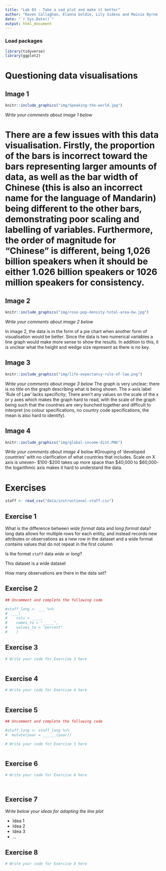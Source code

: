 ```yaml
---
title: "Lab 03 - Take a sad plot and make it better"
author: "Raven Callaghan, Elanna Goldie, Lily Sideso and Maisie Byrne - The Ravens"
date: "`r Sys.Date()`"
output: html_document
---
```


### Load packages

```r
library(tidyverse)
library(ggplot2)
```


# Questioning data visualisations

## Image 1

```r
knitr::include_graphics("img/Speaking-the-world.jpg")
```

_Write your comments about image 1 below_

# There are a few issues with this data visualisation. Firstly, the proportion of the bars is incorrect toward the bars representing larger amounts of data, as well as the bar width of Chinese (this is also an incorrect name for the language of Mandarin) being different to the other bars, demonstrating poor scaling and labelling of variables. Furthermore, the order of magnitude for "Chinese" is different, being 1,026 billion speakers when it should be either 1.026 billion speakers or 1026 million speakers for consistency.



## Image 2

```r
knitr::include_graphics("img/rose-pop-density-total-area-bw.jpg")
```

_Write your comments about image 2 below_

In image 2, the data is in the form of a pie chart when another form of visualisation would be better. Since the data is two numerical variables a line graph would make more sense to show the results. In addition to this, it is unclear what the height and wedge size represent as there is no key. 




## Image 3

```r
knitr::include_graphics("img/life-expectancy-rule-of-law.png")
```

_Write your comments about image 3 below_
The graph is very unclear; there is no title on the graph describing what is being shown. The x-axis label ‘Rule of Law’ lacks specificity; There aren’t any values on the scale of the x or y axes which makes the graph hard to read, with the scale of the graph being such that the countries are very bunched together and difficult to interpret (no colour specifications, no country code specifications, the mean is also hard to identify).



## Image 4

```r
knitr::include_graphics("img/global-income-dist.PNG")
```

_Write your comments about image 4 below_
#Grouping of ‘developed countries’ with no clarification of what countries that includes. Scale on X axis is uneven- $100-$200 takes up more space than $40,000 to $60,000- the logarithmic axis makes it hard to understand the data.



# Exercises

```r
staff <- read_csv("data/instructional-staff.csv")
```


## Exercise 1

What is the difference between *wide format* data and *long format* data?
long data allows for multiple rows for each entity, and instead records new attributes or observations as a new row in the dataset and a wide format contains values that do not repeat in the first column

Is the format `staff` data *wide* or *long*?


This dataset is a wide dataset


How many observations are there in the data set?




## Exercise 2

```r
## Uncomment and complete the following code

#staff_long <- ___ %>%
#  ___(
#    cols = ____, 
#    names_to = "_____",
#    values_to = "percent"
#    )

```


## Exercise 3

```r
# Write your code for Exercise 3 here



```

## Exercise 4

```r
# Write your code for Exercise 4 here



```

## Exercise 5

```r
## Uncomment and complete the following code

#staff_long <- staff_long %>%
#  mutate(year = ______(year))
```


```r
# Write your code for Exercise 5 here



```

## Exercise 6

```r
# Write your code for Exercise 6 here




```

## Exercise 7

_Write below your ideas for adapting the line plot_

* Idea 1
* Idea 2
* Idea 3
* ...


## Exercise 8

```r
# Write your code for Exercise 8 here



```

